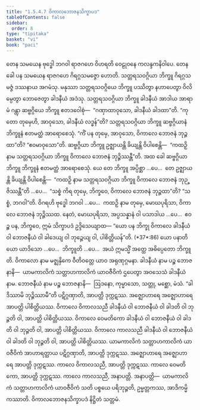 ```yaml
---
title: "1.5.4.7 ဝိကာလဘောဇနသိက္ခာပဒ"
tableOfContents: false
sidebar:
  order: 8
type: "tipitaka"
basket: "vi"
book: "paci"
---
```



<DynamicBreadcrumb />

<Division number="247" book="paci">

<Paragraph number="800" book="paci">
တေန သမယေန ဗုဒ္ဓေါ ဘဂဝါ ရာဇဂဟေ ဝိဟရတိ ဝေဠုဝနေ ကလန္ဒကနိဝါပေ. တေန ခေါ ပန သမယေန ရာဇဂဟေ ဂိရဂ္ဂသမဇ္ဇော ဟောတိ. သတ္တရသဝဂ္ဂိယာ ဘိက္ခူ ဂိရဂ္ဂသမဇ္ဇံ ဒဿနာယ အဂမံသု. မနုဿာ သတ္တရသဝဂ္ဂိယေ ဘိက္ခူ ပဿိတွာ နဟာပေတွာ ဝိလိမ္ပေတွာ ဘောဇေတွာ ခါဒနီယံ အဒံသု. သတ္တရသဝဂ္ဂိယာ ဘိက္ခူ ခါဒနီယံ အာဒါယ အာရာမံ ဂန္တွာ ဆဗ္ဗဂ္ဂိယေ ဘိက္ခူ ဧတဒဝေါစုံ—  “ဂဏှာထာဝုသော, ခါဒနီယံ ခါဒထာ”တိ. “ကုတော တုမှေဟိ, အာဝုသော, ခါဒနီယံ လဒ္ဓန်”တိ? သတ္တရသဝဂ္ဂိယာ ဘိက္ခူ ဆဗ္ဗဂ္ဂိယာနံ ဘိက္ခူနံ ဧတမတ္ထံ အာရောစေသုံ. “ကိံ ပန တုမှေ, အာဝုသော, ဝိကာလေ ဘောဇနံ ဘုဉ္ဇထာ”တိ? “ဧဝမာဝုသော”တိ. ဆဗ္ဗဂ္ဂိယာ ဘိက္ခူ ဥဇ္ဈာယန္တိ ခိယျန္တိ ဝိပါစေန္တိ—  “ကထဉှိ နာမ သတ္တရသဝဂ္ဂိယာ ဘိက္ခူ ဝိကာလေ ဘောဇနံ ဘုဉ္ဇိဿန္တီ”တိ.
</Paragraph>

<Paragraph number="801" book="paci">
အထ ခေါ ဆဗ္ဗဂ္ဂိယာ ဘိက္ခူ ဘိက္ခူနံ ဧတမတ္ထံ အာရောစေသုံ. ယေ တေ ဘိက္ခူ အပ္ပိစ္ဆာ …ပေ…  တေ ဥဇ္ဈာယန္တိ ခိယျန္တိ ဝိပါစေန္တိ—  “ကထဉှိ နာမ သတ္တရသဝဂ္ဂိယာ ဘိက္ခူ ဝိကာလေ ဘောဇနံ ဘုဉ္ဇိဿန္တီ”တိ …ပေ…  “သစ္စံ ကိရ တုမှေ, ဘိက္ခဝေ, ဝိကာလေ ဘောဇနံ ဘုဉ္ဇထာ”တိ? “သစ္စံ, ဘဂဝါ”တိ. ဝိဂရဟိ ဗုဒ္ဓေါ ဘဂဝါ …ပေ…  ကထဉှိ နာမ တုမှေ, မောဃပုရိသာ, ဝိကာလေ ဘောဇနံ ဘုဉ္ဇိဿထ. နေတံ, မောဃပုရိသာ, အပ္ပသန္နာနံ ဝါ ပသာဒါယ …ပေ…  ဧဝဉ္စ ပန, ဘိက္ခဝေ, ဣမံ သိက္ခာပဒံ ဥဒ္ဒိသေယျာထ—
</Paragraph>

</Division>
<Division number="248" book="paci">

<Paragraph number="802" book="paci">
<Emphasis>“ယော ပန ဘိက္ခု ဝိကာလေ ခါဒနီယံ</Emphasis> <Emphasis>ဝါ ဘောဇနီယံ ဝါ ခါဒေယျ ဝါ ဘုဉ္ဇေယျ ဝါ, ပါစိတ္တိယန်”</Emphasis>တိ. (*37*:<Emphasis>86</Emphasis>)
</Paragraph>

</Division>
<Division number="249" book="paci">

<Paragraph number="803" book="paci">
<Emphasis>ယော ပနာ</Emphasis>တိ ယော ယာဒိသော …ပေ…  <Emphasis>ဘိက္ခူ</Emphasis>တိ …ပေ…  အယံ ဣမသ္မိံ အတ္ထေ အဓိပ္ပေတော ဘိက္ခူတိ.
</Paragraph>

<Paragraph number="804" book="paci">
<Emphasis>ဝိကာလော</Emphasis> နာမ မဇ္ဈနှိကေ ဝီတိဝတ္တေ ယာဝ အရုဏုဂ္ဂမနာ.
</Paragraph>

<Paragraph number="805" book="paci">
<Emphasis>ခါဒနီယံ</Emphasis> နာမ ပဉ္စ ဘောဇနာနိ—  ယာမကာလိကံ သတ္တာဟကာလိကံ ယာဝဇီဝိကံ ဌပေတွာ အဝသေသံ ခါဒနီယံ နာမ.
</Paragraph>

<Paragraph number="806" book="paci">
<Emphasis>ဘောဇနီယံ</Emphasis> နာမ ပဉ္စ ဘောဇနာနိ—  ဩဒနော, ကုမ္မာသော, သတ္တု, မစ္ဆော, မံသံ.
</Paragraph>

<Paragraph number="807" book="paci">
“ခါဒိဿာမိ ဘုဉ္ဇိဿာမီ”တိ ပဋိဂ္ဂဏှာတိ, အာပတ္တိ ဒုက္ကဋဿ. အဇ္ဈောဟာရေ အဇ္ဈောဟာရေ အာပတ္တိ ပါစိတ္တိယဿ.
</Paragraph>

</Division>
<Division number="250" book="paci">

<Paragraph number="808" book="paci">
ဝိကာလေ ဝိကာလသညီ ခါဒနီယံ ဝါ ဘောဇနီယံ ဝါ ခါဒတိ ဝါ ဘုဉ္ဇတိ ဝါ, အာပတ္တိ ပါစိတ္တိယဿ. ဝိကာလေ ဝေမတိကော ခါဒနီယံ ဝါ ဘောဇနီယံ ဝါ ခါဒတိ ဝါ ဘုဉ္ဇတိ ဝါ, အာပတ္တိ ပါစိတ္တိယဿ. ဝိကာလေ ကာလသညီ ခါဒနီယံ ဝါ ဘောဇနီယံ ဝါ ခါဒတိ ဝါ ဘုဉ္ဇတိ ဝါ, အာပတ္တိ ပါစိတ္တိယဿ.
</Paragraph>

<Paragraph number="809" book="paci">
ယာမကာလိကံ သတ္တာဟကာလိကံ ယာဝဇီဝိကံ အာဟာရတ္ထာယ ပဋိဂ္ဂဏှာတိ, အာပတ္တိ ဒုက္ကဋဿ. အဇ္ဈောဟာရေ အဇ္ဈောဟာရေ အာပတ္တိ ဒုက္ကဋဿ. ကာလေ ဝိကာလသညီ, အာပတ္တိ ဒုက္ကဋဿ. ကာလေ ဝေမတိကော, အာပတ္တိ ဒုက္ကဋဿ. ကာလေ ကာလသညီ, အနာပတ္တိ.
</Paragraph>

</Division>
<Division number="251" book="paci">

<Paragraph number="810" book="paci">
အနာပတ္တိ—  ယာမကာလိကံ သတ္တာဟကာလိကံ ယာဝဇီဝိကံ သတိ ပစ္စယေ ပရိဘုဉ္ဇတိ, ဥမ္မတ္တကဿ, အာဒိကမ္မိကဿာတိ.

</Paragraph>
</Division>

<Paragraph number="811" type="center" book="paci">
ဝိကာလဘောဇနသိက္ခာပဒံ နိဋ္ဌိတံ သတ္တမံ.
</Paragraph>